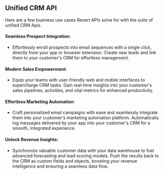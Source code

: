 ## Unified CRM API

Here are a few business use cases Revert APIs solve for with the suite of unified CRM Apis.

#### Seamless Prospect Integration:

-   Effortlessly enroll prospects into email sequences with a single click, directly from your app or browser extension.
    Create new leads and link them to your customer's CRM for effortless management.

#### Modern Sales Empowerment:

-   Equip your teams with user-friendly web and mobile interfaces to supercharge CRM tasks.
    Gain real-time insights into your customer's sales pipelines, activities, and vital metrics for enhanced productivity.

#### Effortless Marketing Automation:

-   Craft personalized email campaigns with ease and seamlessly integrate them into your customer's marketing automation platform.
    Automatically log messages delivered by your app into your customer's CRM for a smooth, integrated experience.

#### Unlock Revenue Insights:

-   Synchronize valuable customer data with your data warehouse to fuel advanced forecasting and lead scoring models.
    Push the results back to the CRM as custom fields and objects, boosting your revenue intelligence and ensuring a seamless data flow.

<Cards center>
    <Card title="Check CRMs supported" href="/overview/crm-support" />
</Cards>
